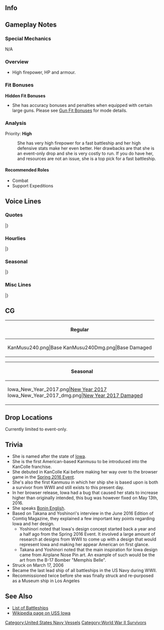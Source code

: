 ==Info==
{{KanmusuInfo|ID=240}}
{{KanmusuInfo|ID=240a}}

==Gameplay Notes==
===Special Mechanics===
N/A

===Overview===
* High firepower, HP and armour.

===Fit Bonuses===
{{:{{BASEPAGENAME}}/Equipment Bonuses}}
{{clear}}

'''Hidden Fit Bonuses'''
* She has accuracy bonuses and penalties when equipped with certain large guns. Please see [[Gun Fit Bonuses]] for mode details.

===Analysis===
Priority: '''High'''

: She has very high firepower for a fast battleship and her high defensive stats make her even better. Her drawbacks are that she is an event-only drop and she is very costly to run. If you do have her, and resources are not an issue, she is a top pick for a fast battleship.

====Recommended Roles====
* Combat
* Support Expeditions

==Voice Lines==
===Quotes===
{{ShipquoteHeader}}
{{ShipquoteKai
|scenario = Introduction
|origin = Hi！MeがIowa級戦艦、Iowaよ。Youがこの艦隊のAdmiralなの？いいじやない！私たちのこともよろしく！
|translation = Hi! I'm the Iowa-class battleship, Iowa. So you're the admiral of this fleet? That's great! Take good care of us!
|audio = Iowa-Intro.mp3
}}
{{ShipquoteKai
|scenario = Introduction
|kai = yes
|origin = Hi~,Iowa級戦艦、Iowaよ。Admiral、調子はどお？OK？さあ、今も頑張りましょう！Go go！
|translation = Hi! I'm the Iowa-class battleship, Iowa. How are you, Admiral? Now, let's go do our best! Go go!
|audio = IowaKai-Intro.mp3
}}
{{ShipquoteKai
|scenario = Library
|origin = Hi！Iowa級戦艦Nameship、Iowaよ。
高速戦艦で、この重兵装。Battleshipの最終形とも言える完成度。
USAが生んだ最後の戦艦級として、この艦隊でも頑張るわ。よろしくね～
|translation = Hi! I'm the nameship of the Iowa-class battleships, Iowa.
I'm a heavily armed fast battleship. It has been said that I am the pinnacle of battleships.
I'm the last battleship class built by the USA and I'll work hard in this fleet. Take care of me~
|audio = Iowa-Library.mp3
}}
{{ShipquoteKai
|scenario = Secretary 1
|origin = Did you call me?
|translation = Did you call me?
|audio = Iowa-Sec1.mp3
}}
{{ShipquoteKai
|scenario = Secretary 2
|origin = Sortie? …いいわよ～
|translation = Sortie? ...That's fine~
|audio = Iowa-Sec2.mp3
}}
{{ShipquoteKai
|scenario = Secretary 3
|origin = This is not a drill! I repeat, this is not a drill! ってAdmiral!?
|translation = This is not a drill! I repeat, this is not a drill! Hey, Admiral!?
|audio = Iowa-Sec3.mp3
}}
{{ShipquoteKai
|scenario = Secretary Idle
|origin = これが日本のFleetかぁ…。Oh！あのBattle ship, bridgeがUnique！気に入ったわ！Hey！Hey, you！
|translation = So this is the Japanese Fleet huh... Oh! That battleship has a unique bridge! I like it! Hey! Hey, you!<ref>Likely referring to Fusou or Yamashiro who were known for their unique pagoda-style bridges.</ref>
|audio = Iowa-SecIdle.mp3
}}
{{ShipquoteKai
|scenario = Secretary (Married)
|origin = Admiral？ Why？ Tired？ OK、少し寝たらいいんじゃない？ いいわよ、別に。
|translation = Admiral? Why? Are you tired? Ok, want to go ahead and rest a little? It's fine, I don't mind.
|audio = Iowa-SecMarried.mp3
}}
{{ShipquoteKai
|scenario = Wedding
|origin = What？！Admiral、そのリングは？ …Engage Ring？ Meに…？ Thank you… me too…
|translation = What? Admiral, what's that ring? ...An engagement ring? For me...? Thank you... me too... 
|audio = Iowa-Wedding.mp3
}}
{{ShipquoteKai
|scenario = Player's Score
|origin = Information check? OK!
|translation = Information Check? OK!
|audio = Iowa-PlayerScore.mp3
}}
{{ShipquoteKai
|scenario = Joining The Fleet
|origin = BB-61 Iowa、出撃する。 Sally go!
|translation = BB-61 Iowa, sortieing! Sally forth!
|audio = Iowa-JoinFleet.mp3
}}
{{ShipquoteKai
|scenario = Equipment 1
|origin = Oh great！いいわね、これ！
|translation = Oh great! This is great!
|audio = Iowa-Equip1.mp3
}}
{{ShipquoteKai
|scenario = Equipment 1
|kai = yes
|origin = Battleshipはこうでないとね。いいわ！
|translation = A battleship has gotta have this. It's great!
|audio = IowaKai-Equip1.mp3
}}
{{ShipquoteKai
|scenario = Equipment 2
|origin = Good job, Admiral!
|translation = Good job, Admiral!
|audio = Iowa-Equip2.mp3
}}
{{ShipquoteKai
|scenario = Equipment 2
|kai = yes
|origin = Harpoon?　ん～…悪くないけど…　まだ早くない？ あり…かな？
|translation = Harpoon? Hmmm... It's not bad but... isn't it too soon for that? Does it even... exist? <ref>The [https://en.wikipedia.org/wiki/Harpoon_(missile) Harpoon Anti-Ship Missile] was introduced in 1977 and fitted to Iowa during her 1982 modernisation.</ref>
|audio = IowaKai-Equip2.mp3
}}
{{ShipquoteKai
|scenario = Equipment 3
|origin = Oh Yeah~!
|translation = Oh Yeah~!
|audio = Iowa-Equip3.mp3
}}
{{ShipquoteKai
|scenario = Supply
|origin = Supply? Thank you!
|translation = Supply? Thank you!
|audio = Iowa-Supply.mp3
}}
{{ShipquoteKai
|scenario = Docking (Minor)
|origin = ちょっとRepairさせて…Shower浴びるわ。
|translation = Let me go get repaired a while... I'm going to take a shower.
|audio = Iowa-DockMinor.mp3
}}
{{ShipquoteKai
|scenario = Docking (Major)
|origin = Oh shit… ニッポンの高性能Bathにお世話になるしかないわね…
|translation = Oh shit... I guess I'll just have to leave it up to Japan's high-performance baths...
|audio = Iowa-DockMajor.mp3
}}
{{ShipquoteKai
|scenario = Construction
|origin = OK、新艦のbuilding、完了よ～新しいfriend、楽しみね～
|translation = Ok! Building of the new ship is done. I'm excited to meet some new friends.
|audio = Iowa-Construction.mp3
}}
{{ShipquoteKai
|scenario = Return From Sortie
|origin = Operationが完了したわ～
|translation = The operation is complete~
|audio = Iowa-SortieReturn.mp3
}}
{{ShipquoteKai
|scenario = Starting A Sortie
|origin = Battleship Iowa、weigh anchor！
|translation = Battleship Iowa, weigh anchor!
|audio = Iowa-Sortie.mp3
}}
{{ShipquoteKai
|scenario = Starting A Battle
|origin = さあ、私の火力、見せてあげるわ！ Open fire！
|translation = Now, time to show you my firepower! Open fire!
|audio = Iowa-BattleStart.mp3
}}
{{ShipquoteKai
|scenario = Attack
|origin = Fire！Fire！アッハッハ！いける！いけるわ！
|translation = Fire! Fire! Ahaha! Let's go! Let's do this!
|audio = Iowa-Attack.mp3
}}
{{ShipquoteKai
|scenario = Attack
|kai = yes
|origin = まだまだBattleshipの時代は終わらないわ、見てなさい。Fire!
|translation = The era of battleships ain't over yet, just watch. Fire!
|audio = IowaKai-Attack.mp3
}}
{{ShipquoteKai
|scenario = Daytime Spotting/ Night Battle Attack
|origin = Nameshipはだてじゃないのよ～えへへ～やっちゃうからね～
|translation = I'm not the nameship for no reason. Ehehe~ Let's get it on.
|audio = Iowa-NightAttack.mp3
}}
{{ShipquoteKai
|scenario = Night Battle
|origin = Meは高速戦艦、逃しはしない… Night Battle はじめましょう。
|translation = I'm a fast battleship, you can't outrun me... Let's start the night battle.
|audio = Iowa-NightBattle.mp3
}}
{{ShipquoteKai
|scenario = MVP
|origin = Iowa が Most Valuable? Really? Thanks!ちゅ~
|translation = I'm the most valuable? Really? Thanks! *kiss*~
|audio = Iowa-MVP.mp3
}}
{{ShipquoteKai
|scenario = Minor Damage 1
|origin = Ahhh! Ouch!
|translation = Ahhh! Ouch!
|audio = Iowa-MinorDamage1.mp3
}}
{{ShipquoteKai
|scenario = Minor Damage 2
|origin = Oh shit! ぅぅ…
|translation = Oh shit! Uggh…
|audio = Iowa-MinorDamage2.mp3
}}
{{ShipquoteKai
|scenario = Major Damage
|origin = Ouch！ やってくれたわね…必ずお返しするんだから…必ずよ！
|translation = Ouch! Now you've done it... I'll definitely get back at you... For sure!
|audio = Iowa-MajorDamage.mp3
}}
{{ShipquoteKai
|scenario = Sunk
|origin = Oh my God…meがlost…？ 水も…意識も…Admiral…
|translation = Oh my god... I lost...? The water... my consciousness... Admiral...
|audio = Iowa-Sinking.mp3
}}
|} <references/>

{{clear}}

===Hourlies===
{{ShipquoteHeader | type = hourly}}
{{ShipquoteKai
|scenario = 00:00 
|origin = 今日はmeが秘書艦をやであげるわ。ALL OK?ふふ～まかせておいで。
|translation = All be your secretary ship today. Everything OK? Fufu~ Leave it to me.
|audio = IowaKai-0000.mp3
}}
{{ShipquoteKai
|scenario = 01:00 
|origin = It's 1 o'clock. OK?
|translation = It's 1 o'clock. OK?
|audio = IowaKai-0100.mp3
}}
{{ShipquoteKai
|scenario = 02:00 
|origin = 2 O'clock now.これでいい？
|translation = 2 o'clock now. Is this fine?
|audio = IowaKai-0200.mp3
}}
{{ShipquoteKai
|scenario = 03:00 
|origin = t's 3 o'clock now...うう、眠いはね...
|translation = It's 3 o'clock now... Urgh, I'm sleepy...
|audio = IowaKai-0300.mp3
}}
{{ShipquoteKai
|scenario = 04:00 
|origin = 4 O'clock now... もすぐ朝...Admiral、起きてる？
|translation = 4 o'clock now… It's almost morning... Are you awake, Admiral...?
|audio = IowaKai-0400.mp3
}}
{{ShipquoteKai
|scenario = 05:00 
|origin = Good morning! It's 5 o'clock!
|translation = Good morning! It's 5 o'clock!
|audio = IowaKai-0500.mp3
}}
{{ShipquoteKai
|scenario = 06:00 
|origin = 6 o'clock! Admiral, morningはScrambleでいい？あ、coffeeは自分で取でね。OK？
|translation = 6 o'clock! Admiral, is scrambled eggs fine this morning? Ah, get your own coffee. Alright?
|audio = IowaKai-0600.mp3
}}
{{ShipquoteKai
|scenario = 07:00 
|origin = 7 o'clock! さ、朝の仕事を始めましょうか。何からやる？
|translation = 7 o'clock! Right, let's begin the morning's work. What should we do?
|audio = IowaKai-0700.mp3
}}
{{ShipquoteKai
|scenario = 08:00 
|origin = It's 8 o'clock.さぁ、まずは演習から行きましょう！ Go! Go!
|translation = It's 8 o'clock! Right, let's get started on exercises! Go! Go!
|audio = IowaKai-0800.mp3
}}
{{ShipquoteKai
|scenario = 09:00 
|origin = 9 o'clock.うん、午前の仕事はこんなんとこがな。OK！
|translation = 9 o'clock. Yup, that should be all the work to do this morning. OK!
|audio = IowaKai-0900.mp3
}}
{{ShipquoteKai
|scenario = 10:00 
|origin = 10 o'clock!え、まだまだ午前中の仕事するの？ニポンのFleetは仕事熱心ね...
|translation = 10 o'clock. Eh, we've still got more work to this morning? Japan's fleet sure works hard...
|audio = IowaKai-1000.mp3
}}
{{ShipquoteKai
|scenario = 11:00 
|origin = It's 11 o'clock. Admiral, lunchはどうするの？え、Steak?付き合うはよ！
|translation = It's 11 o'clock. Admiral, what do you want for lunch? Eh, Steak!? I'll come with you!
|audio = IowaKai-1100.mp3
}}
{{ShipquoteKai
|scenario = 12:00 
|origin = IIt is noon!さ、ゆっくりLunchを楽しみましょう！
|translation = It is noon! Right, let's take our time and enjoy lunch.
|audio = IowaKai-1200.mp3
}}
{{ShipquoteKai
|scenario = 13:00 
|origin = Mamiya restaurantね...噂に聞いているわ、ほお！これがJapanese traditionのlunch? Great!いただくわ！
|translation = Mamiya's restaurant huh... I've heard the rumours. Oh! This... this is a Japanese traditional lunch!? Great! Thanks for the grub!
|audio = IowaKai-1300.mp3
}}
{{ShipquoteKai
|scenario = 14:00 
|origin = そうね、少しVolumeが少ないけど、日本の伝統的のlunch悪くないわ。Healthのどころもいいわね。あ、いま2 o'clockよ、忘れてだ。
|translation = That's right... even though the portions are small, the traditional Japanese lunch is not bad. Eating healthy is good too. Ah, it's 2 o'clock. I forgot about that.
|audio = IowaKai-1400.mp3
}}
{{ShipquoteKai
|scenario = 15:00 
|origin = 3 o'clock. Hey, Yamato!今度、ガチでやり合いたいわね。もちろん、演習でね。Drillよdrill！
|translation = 3 o'clock. Hey, Yamato! I want a proper match with you now. Of course in an exercise. Let's have a drill!
|audio = IowaKai-1500.mp3
}}
{{ShipquoteKai
|scenario = 16:00 
|origin = 4 o'c…　Ooh! Kongou sisters!日本の高速戦艦はとってもprettyね！ほ？ Kirishima何怒ってんの？ Why?
|translation = 4 o'c… Ooh! Kongo sisters! Japan's high speed battleships are really pretty! Huh? Why are you angry, Kirishima? Why?
|audio = IowaKai-1600.mp3
}}
{{ShipquoteKai
|scenario = 17:00 
|origin = It's 5 o'clock.ニポンの夕日もbeautiful.Admiral,素敵ね。
|translation = It's 5 o'clock… Japan's sunsets are beautiful too... It's lovely, Admiral.
|audio = IowaKai-1700.mp3
}}
{{ShipquoteKai
|scenario = 18:00 
|origin = It's 6 o'clock.　Admiral, dinnerはどうしよか？おう、Yamatoが？それは楽しみ、行きましょう！
|translation = It's 6 o'clock. Admiral, what do you want for dinner? Oh, at Yamato's!? That sounds fun, let's go!
|audio = IowaKai-1800.mp3
}}
{{ShipquoteKai
|scenario = 19:00 
|origin = 7 o'clock.　Yamato夕食へのinvitation,ありがとう。Yamatoホテルのdinner、いただくわ。
|translation = 7 o'clock. Thank you for the dinner invitation, Yamato. I'll gladly accept dinner from the Hotel Yamato.
|audio = IowaKai-1900.mp3
}}
{{ShipquoteKai
|scenario = 20:00 
|origin = 8 o'clock　Yamatoホテル、dinner greatよ～　あれ？褒めてるのよ？Yamato？Why？
|translation = 8 o'clock. Hotel Yamato's dinner is great! Huh? I'm complimenting you though? Yamato? Why?
|audio = IowaKai-2000.mp3
}}
{{ShipquoteKai
|scenario = 21:00 
|origin = 9 o'clock あぁ、そーゆーこと。なにいってるの、Yamato、あなたは偉大なBattleshipよ！美しいわ。
|translation = 9 o'clock. Ah, so that's it. what are you saying? You're a great battleship, Yamato! Very beautiful.
|audio = IowaKai-2100.mp3
}}
{{ShipquoteKai
|scenario = 22:00 
|origin = It's 10 o'clock。Admiral、今日も頑張ったはね。Great!
|translation = It's 10 o'clock. Admiral, you did your best today too. Great!
|audio = IowaKai-2200.mp3
}}
{{ShipquoteKai
|scenario = 23:00 
|origin = 11 o'clock。さあ、今日はもう休みましょう。Good night！
|translation = 11 o'clock. Right, let's turn in for the day. Good night!
|audio = IowaKai-2300.mp3
}}
|} <references/>

{{clear}}

===Seasonal===
{{SeasonalHeaderOld}}
{{SeasonalQuote
|scenario = [[Seasonal/Rainy_Season_2016|Rainy Season 2016]]
|origin = Rainが多いわね、このseason…。「To you」…て言うの。あなたの…ため？Romanticな季節ね。さすが日本だわぁ。
|translation =	There’s so much rain during this season…. It’s called “To you”? For your… sake? What a romantic season. As expected of Japan.
|audio = Iowa_Rainy_Season_2016_Sec1.mp3
|notes = 
}}
{{SeasonalQuote
|scenario = [[Seasonal/Autumn_2016|Autumn 2016]]
|origin = NipponのAutumn、か…んぐ…んぐ…ぷっはぁ！Beerが美味しいじゃない♪えぇ、秋用のBeerもあるの？Nippon…恐るべし、ね。
|translation =	Japan’s autumn… *gulg*… *gulg* Ahhhhh! The beer is good♪ Eh,  there’s special autumn beer? Japan… is awesome.
|audio = Iowa_Autumn_2016_Sec1.mp3
|notes = 
}}
{{SeasonalQuote
|scenario = [[Seasonal/Saury_2016|Saury Festival 2016]]
|origin = サンマー？ What? なんでサンマー?… Fishing… support? Grand fleetって、大変なのね。
|translation =	Sanma? What? Why sanma? …Fishing… support? A grand fleet, sounds troublesome.
|audio = Iowa_Sec1_Saury_2016.mp3
|notes = 
}}
{{SeasonalQuote
|scenario = [[Seasonal/New_Year_2017|New Year 2017]]
|origin = A Happy New Year！ Admiral、今年もよろしく頼むはね。
|translation =	A Happy New Year! I’m counting on you this year too, Admiral.
|audio = Iowa_New_Year_2017_sec1.mp3
|notes = 
}}
{{SeasonalQuote
|scenario = [[Seasonal/Setsubun_2017|Setsubun 2017]]
|origin = What? セッツーブーン？…なにそれ？いや、知らないけど…
|translation =	What? Settsubuun? …What’s that? Well, I haven’t heard of it though…
|audio = Iowa_Setsubun_2017.mp3
|notes = 
}}
{{SeasonalQuote
|scenario = [[Seasonal/Valentine%27s_Day_2017|Valentine’s Day 2017]]
|origin = Why? なんでみんなchocolateを作っているの？Valentineだから？ えぇ、なんで？
|translation =	Why? Why are all of you making chocolate? Because it’s Valentine’s? Eh, but why?
|audio = Iowa_Valentine_Sec1.ogg
|notes = 
}}
{{SeasonalQuote
|scenario = [[Seasonal/White_Day_2017|White Day 2017]]
|origin = White Day?何が白いの？Cookie? Admiral, why?いや、いただくけど。
|translation =	White Day? What’s white about it? Cookies? Admiral, why? No, I’ll eat it.
|audio = Iowa_White_Day_2017.mp3
|notes = 
}}
{{SeasonalQuote
|scenario = [[Seasonal/Coming_of_Spring_2017|Spring 2017]]
|origin = Great! Cherry blossom, beautiful! いいわね！気に入ったは！オハナミ？興味あるは！
|translation =	Great! The cherry blossoms are beautiful! They’re great! I like them! Ohanami? I’m interested!
|audio = Iowa_Spring_2017_Sec1.mp3
|notes = 
}}
{{SeasonalQuote
|scenario = [[Seasonal/Fourth_Anniversary|4th Anniversary]]
|origin = Admiral、4th memorial seasonね。おめでとう！Great!New seasonもMeとUSS Shipをよろしくね！
|translation =	It’s the 4th Memorial season, Admiral. Congratulations! Great! Please take care of me and the other USS ships in the new season!
|audio = Iowa_4th_Anniversary_Sec1_2017.mp3
|notes = 
}}
{{SeasonalQuote
|scenario = [[Seasonal/Early_Summer_2017|Early Summer 2017]]
|origin = 日本の夏は暑いわね。大和、どうしたの？…Summer holiday？水着？へぇー。
|translation =	Japanses summer are hot. What’s up, Yamato? …Summer holiday? Swimsuits? I see.
|audio = Iowa_Sec1_Summer_2017.mp3
|notes = 
}}
{{SeasonalQuote
|scenario = [[Seasonal/Fifth_Anniversary|5th Anniversary]]
|origin = Admiral、5th Memorialってわけね。おめでとう。Great! New seasonもmeとstatesをよろしくね。
|translation =	It’s the 5th Anniversary, Admiral. Congratulations. Great! Please look after me and the other Americans in the coming year too!
|audio = Iowa_5th_Anniversary_Sec1.mp3
|notes = 
}}
|}<references/>

{{clear}}

===Misc Lines===
{{SeasonalHeaderOld}}
{{SeasonalQuote
|scenario = [[Winter_2018_Event|Final Battle 2018]]
|origin = Admiral、本気ね。
|translation =	You’re serious about this, Admiral.
|audio = Iowa-FriendFleet.mp3
|notes = Friend Fleet line
}}
{{SeasonalQuote
|scenario = [[Spring 2019 Event]]
|origin = あなたの国のbattleshipまで来てるなんて…あはぁ、OK、楽しいのは好きよ。仲良くしましょう。
|translation =	The battleships from your country have come too... Aha, OK, I like interesting things. Let's get along.
|audio = IowaKai-Friend_Fleet_1.mp3
|notes = Friend Fleet Line
}}
{{SeasonalQuote
|scenario = [[Spring 2019 Event]]
|origin = ははん、そういうこと。OK。
|translation =	Aha, so that's it. OK.
|audio = IowaKai-Friend_Fleet_2.mp3
|notes = Friend Fleet Line
}}
|}<references/>

{{clear}}

==CG==
{| class="mw-collapsible mw-collapsed wikitable" style="width: 100%;"
!Regular
|-
|<gallery>
KanMusu240.png|Base
KanMusu240Dmg.png|Base Damaged
</gallery>
|}

{| class="mw-collapsible mw-collapsed wikitable" style="width: 100%;"
!Seasonal
|-
|<gallery>
Iowa_New_Year_2017.png|[[Seasonal/New_Year_2017|New Year 2017]]
Iowa_New_Year_2017_dmg.png|[[Seasonal/New_Year_2017|New Year 2017 Damaged]]
</gallery>
|}

==Drop Locations==
Currently limited to event-only.

==Trivia==
*She is named after the state of [[wikipedia:Iowa|Iowa]].
*She is the first American-based Kanmusu to be introduced into the KanColle franchise. 
*She debuted in KanColle Kai before making her way over to the browser game in the [[Spring_2016_Event|Spring 2016 Event]].
*She's also the first Kanmusu in which her ship she is based upon is both a survivor from WWII and still exists to this present day.
* In her browser release, Iowa had a bug that caused her stats to increase higher than originally intended, this bug was however fixed on May 13th, 2016.
*She speaks [https://en.wikipedia.org/wiki/Bonin_English Bonin English].
*Based on Takana and Yoshinori's interview in the June 2016 Edition of Comtiq Magazine, they explained a few important key points regarding Iowa and her design.
** Yoshinori noted that Iowa's design concept started back a year and a half ago from the Spring 2016 Event. It involved a large amount of research at designs from WWII to come up with a design that would represent Iowa and making her appear American on first glance.
** Takana and Yoshinori noted that the main inspiration for Iowa design came from Airplane Nose Pin art. An example of such would be the art from the B-17 Bomber "Memphis Belle".
*Struck on March 17, 2006
*Became the last lead ship of all battleships in the US Navy during WWII.
*Recommissioned twice before she was finally struck and re-purposed as a Museum ship in Los Angeles

==See Also==
*[[List of battleships by upgraded maximum stats|List of Battleships]]
*[[:wikipedia:USS Iowa (BB-61)|Wikipedia page on USS Iowa]]
{{shiplist}}
[[Category:United States Navy Vessels]]
[[Category:World War II Survivors]]